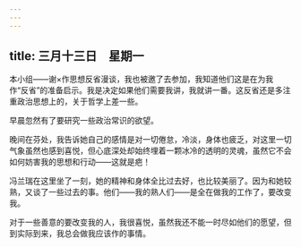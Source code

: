 ```yaml
---
---
---
```

title: 三月十三日　星期一
---




本小组——谢×作思想反省漫谈，我也被邀了去参加，我知道他们这是在为我作“反省”的准备启示。我是决定如果他们需要我讲，我就讲一番。这反省还是多注重政治思想上的，关于哲学上差一些。

早晨忽然有了要研究一些政治常识的欲望。

晚间在芬处，我告诉她自己的感情是对一切倦怠，冷淡，身体也疲乏，对这里一切气象虽然也感到喜悦，但心底深处却始终埋着一颗冰冷的透明的灵魂，虽然它不会如何妨害我的思想和行动——这就是疤！

冯兰瑞在这里坐了一刻，她的精神和身体全比过去好，也比较美丽了。因为和她较熟，又谈了一些过去的事。他们——我的熟人们——是全在做我的工作了，要改变我。

对于一些善意的要改变我的人，我很喜悦，虽然我还不能一时尽如他们的愿望，但到实际到来，我总会做我应该作的事情。